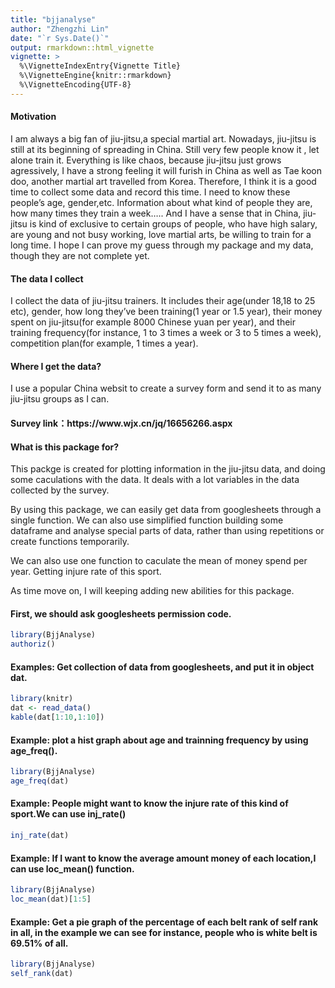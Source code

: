 ```yaml
---
title: "bjjanalyse"
author: "Zhengzhi Lin"
date: "`r Sys.Date()`"
output: rmarkdown::html_vignette
vignette: >
  %\VignetteIndexEntry{Vignette Title}
  %\VignetteEngine{knitr::rmarkdown}
  %\VignetteEncoding{UTF-8}
---
```


#### Motivation
I am always a big fan of jiu-jitsu,a special martial art. Nowadays, jiu-jitsu is still at its beginning of spreading in China. Still very few people know it , let alone train it. Everything is like chaos, because jiu-jitsu just grows agressively, I have a strong feeling it will furish in China as well as Tae koon doo, another martial art travelled from Korea. Therefore, I think it is a good time to collect some data and record this time. I need to know these people's age, gender,etc. Information about what kind of people they are, how many times they train a week.....
And I have a sense that in China, jiu-jitsu is kind of exclusive to certain groups of people, who have high salary, are young and not busy working, love martial arts, be willing to train for a long time. I hope I can prove my guess  through my package and my data, though they are not complete yet.

#### The data I collect
I collect the data of jiu-jitsu trainers. It includes their age(under 18,18 to 25  etc), gender, how long they've been training(1 year or 1.5 year), their money spent on jiu-jitsu(for example 8000 Chinese yuan per year), and their training frequency(for instance, 1 to 3 times a week or 3 to 5 times a week),
competition plan(for example, 1 times a year).

#### Where I get the data?
I use a popular China websit to create a survey form and send it to as many jiu-jitsu groups as I can.

#### Survey link：https://www.wjx.cn/jq/16656266.aspx

#### What is this package for?
This packge is created for plotting information in the jiu-jitsu data, and doing some caculations with the data. It deals with a lot variables in the data collected by the survey.

By using this package, we can easily get data from googlesheets through a single function. We can also use simplified function building some dataframe and analyse special parts of data, rather than using repetitions or create functions temporarily.

We can also use one function to caculate the mean of money spend per year. Getting injure rate of this sport.

As time move on, I will keeping adding new abilities for this package.

#### First, we should ask googlesheets permission code.
```r
library(BjjAnalyse)
authoriz()
```

#### Examples: Get collection of data from googlesheets, and put it in object dat.

```r
library(knitr)
dat <- read_data()
kable(dat[1:10,1:10])
```

#### Example: plot a hist graph about age and trainning frequency by using age_freq().

```r
library(BjjAnalyse)
age_freq(dat)
```

#### Example: People might want to know the injure rate of this kind of sport.We can use inj_rate()

```r
inj_rate(dat)

```

#### Example: If I want to know the average amount money of each location,I can use loc_mean() function.

```r
library(BjjAnalyse)
loc_mean(dat)[1:5]
```

#### Example: Get a pie graph of the percentage of each belt rank of self rank in all, in the example we can see for instance, people who is white belt is 69.51% of all.

```r
library(BjjAnalyse)
self_rank(dat)

```

